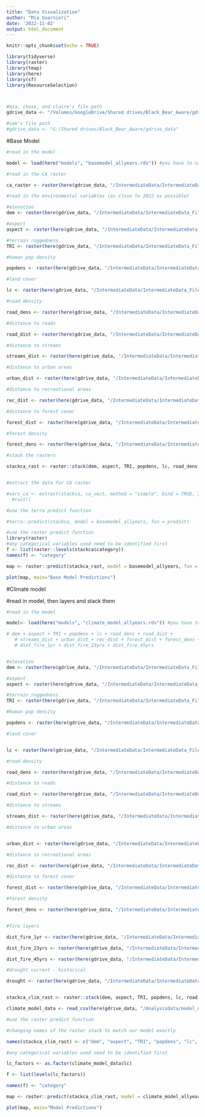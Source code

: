 ```yaml
---
title: "Data Visualization"
author: "Mia Guarnieri"
date: '2022-11-02'
output: html_document
---
```


```r
knitr::opts_chunk$set(echo = TRUE)

library(tidyverse)
library(raster)
library(tmap)
library(here)
library(sf)
library(ResourceSelection)



#mia, chase, and claire's file path
gdrive_data <- "/Volumes/GoogleDrive/Shared drives/Black_Bear_Aware/gdrive_data"

#sam's file path
#gdrive_data <- "G:/Shared drives/Black_Bear_Aware/gdrive_data"

```

#Base Model


```r
#read in the model

model <- load(here("models", "basemodel_allyears.rds")) #you have to name the object "model or it will not read in right

#read in the CA raster

ca_raster <- raster(here(gdrive_data, "/IntermediateData/IntermediateData_Files/CARaster_Tiger_Formatted/formattedcaraster.tif"))

#read in the environmental variables (as close to 2022 as possible)

#elevation
dem <- raster(here(gdrive_data, "/IntermediateData/IntermediateData_Files/model_ready/elevation/dem_formatted.tif"))

#aspect
aspect <- raster(here(gdrive_data, "/IntermediateData/IntermediateData_Files/model_ready/aspect/aspect.tif"))

#terrain ruggedness
TRI <- raster(here(gdrive_data, "/IntermediateData/IntermediateData_Files/model_ready/terrain_ruggedness/terrain_ruggedness.tif"))

#human pop density

popdens <- raster(here(gdrive_data, "/IntermediateData/IntermediateData_Files/model_ready/population_density/pop_den_2021_mask.tif"))

#land cover

lc <- raster(here(gdrive_data, "/IntermediateData/IntermediateData_Files/model_ready/land_cover/lc19_reclassed.tif"))

#road density

road_dens <- raster(here(gdrive_data, "/IntermediateData/IntermediateData_Files/model_ready/road_density/road_density_ca.tif"))

#distance to roads

road_dist <- raster(here(gdrive_data, "/IntermediateData/IntermediateData_Files/distance_rasters/dist_to_road/model_ready/roads15_ca_distance.tif"))

#distance to streams

streams_dist <- raster(here(gdrive_data, "/IntermediateData/IntermediateData_Files/distance_rasters/dist_to_stream/model_ready/stream17_ca_distance.tif"))

#distance to urban areas

urban_dist <- raster(here(gdrive_data, "/IntermediateData/IntermediateData_Files/distance_rasters/dist_to_urban/model_ready/ua19_ca_distance.tif"))

#distance to recreational areas

rec_dist <- raster(here(gdrive_data, "/IntermediateData/IntermediateData_Files/distance_rasters/dist_to_rec/model_ready/rec_ca_distance.tif"))

#distance to forest cover

forest_dist <- raster(here(gdrive_data, "/IntermediateData/IntermediateData_Files/distance_rasters/dist_to_forest/model_ready/fc19_ca_distance.tif"))

#forest density

forest_dens <- raster(here(gdrive_data, "/IntermediateData/IntermediateData_Files/model_ready/forest_density/forest_dens_2016_mask.tif"))

#stack the rasters

stackca_rast <- raster::stack(dem, aspect, TRI, popdens, lc, road_dens, road_dist, streams_dist, urban_dist, rec_dist, forest_dist, forest_dens)


#extract the data for CA raster

#vars_ca <- extract(stackca, ca_vect, method = "simple", bind = TRUE, ID = TRUE) %>% 
  #rast()

#use the terra predict function

#terra::predict(stackca, model = basemodel_allyears, fun = predict)

```

```r

#use the raster predict function
library(raster)
#any categorical variables used need to be identified first
f <- list(raster::levels(stackca$category))
names(f) <- "category"

map <- raster::predict(stackca_rast, model = basemodel_allyears, fun = predict, factors = f)

plot(map, main="Base Model Predictions")

```


#Climate model 

#read in model, then layers and stack them 
```r
#read in the model

model<- load(here("models", "climate_model_allyears.rds")) #you have to name the object "model or it will not read in right

# dem + aspect + TRI + popdens + lc + road_dens + road_dist + 
   # streams_dist + urban_dist + rec_dist + forest_dist + forest_dens + 
   # dist_fire_1yr + dist_fire_23yrs + dist_fire_45yrs


#elevation
dem <- raster(here(gdrive_data, "/IntermediateData/IntermediateData_Files/model_ready/elevation/dem_formatted.tif"))

#aspect
aspect <- raster(here(gdrive_data, "/IntermediateData/IntermediateData_Files/model_ready/aspect/aspect.tif"))

#terrain ruggedness
TRI <- raster(here(gdrive_data, "/IntermediateData/IntermediateData_Files/model_ready/terrain_ruggedness/terrain_ruggedness.tif"))

#human pop density

popdens <- raster(here(gdrive_data, "/IntermediateData/IntermediateData_Files/model_ready/population_density/pop_den_2021_mask.tif"))

#land cover


lc <- raster(here(gdrive_data, "/IntermediateData/IntermediateData_Files/model_ready/land_cover/lc19_reclassed.tif"))

#road density

road_dens <- raster(here(gdrive_data, "/IntermediateData/IntermediateData_Files/model_ready/road_density/road_density_ca.tif"))

#distance to roads

road_dist <- raster(here(gdrive_data, "/IntermediateData/IntermediateData_Files/distance_rasters/dist_to_road/model_ready/roads15_ca_distance.tif"))

#distance to streams

streams_dist <- raster(here(gdrive_data, "/IntermediateData/IntermediateData_Files/distance_rasters/dist_to_stream/model_ready/stream17_ca_distance.tif"))

#distance to urban areas


urban_dist <- raster(here(gdrive_data, "/IntermediateData/IntermediateData_Files/distance_rasters/dist_to_urban/model_ready/ua19_ca_distance.tif"))

#distance to recreational areas

rec_dist <- raster(here(gdrive_data, "/IntermediateData/IntermediateData_Files/distance_rasters/dist_to_rec/model_ready/rec_ca_distance.tif"))

#distance to forest cover

forest_dist <- raster(here(gdrive_data, "/IntermediateData/IntermediateData_Files/distance_rasters/dist_to_forest/model_ready/fc19_ca_distance.tif"))

#forest density

forest_dens <- raster(here(gdrive_data, "/IntermediateData/IntermediateData_Files/model_ready/forest_density/forest_dens_2016_mask.tif"))


#fire layers

dist_fire_1yr <- raster(here(gdrive_data, "/IntermediateData/IntermediateData_Files/model_ready/dist_fire/fire20_ca_distance.tif"))

dist_fire_23yrs <- raster(here(gdrive_data, "/IntermediateData/IntermediateData_Files/model_ready/dist_fire/fire18_19_ca_distance.tif"))

dist_fire_45yrs <- raster(here(gdrive_data, "/IntermediateData/IntermediateData_Files/model_ready/dist_fire/fire16_17_ca_distance.tif"))

#drought current - historical

drought <- raster(here(gdrive_data, "/IntermediateData/IntermediateData_Files/drought/us_drought_monitor/2021/d2021_masked.tif"))


stackca_clim_rast <- raster::stack(dem, aspect, TRI, popdens, lc, road_dens, road_dist, streams_dist, urban_dist, rec_dist, forest_dist, forest_dens, dist_fire_1yr, dist_fire_23yrs, dist_fire_45yrs, drought)

climate_model_data <- read_csv(here(gdrive_data, "/AnalysisData/model_df_climate/11_10_2022/climate_model_data_allyears.csv"))

```

```r
#use the raster predict function

#changing names of the raster stack to match our model exactly

names(stackca_clim_rast) <- c("dem", "aspect", "TRI", "popdens", "lc", "road_dens", "road_dist", "streams_dist", "urban_dist", "rec_dist", "forest_dist", "forest_dens", "dist_fire_1yr", "dist_fire_23yrs", "dist_fire_45yrs", "drought")

#any categorical variables used need to be identified first

lc_factors <- as.factor(climate_model_data$lc)

f <- list(levels(lc_factors))

names(f) <- "category"

map <- raster::predict(stackca_clim_rast, model = climate_model_allyears, fun = predict, factors = f$category)

plot(map, main="Model Predictions")
```





